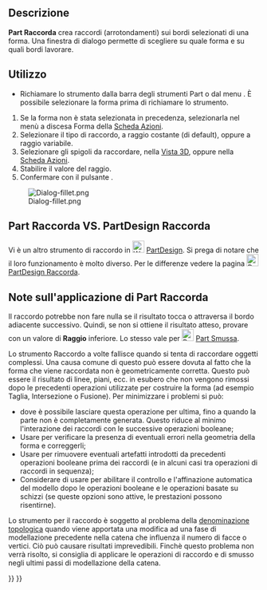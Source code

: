<languages/>

{{Docnav/it
|[[Part_Scale/it|Scala]]
|[[Part_Chamfer/it|Smussa]]
|[[Part_Workbench/it|Part]]
|IconL=Part_Scale.svg
|IconR=Part_Chamfer.svg
|IconC=Workbench_Part.svg
}}

{{GuiCommand/it
|Name=Part_Fillet
|Name/it=Part Raccorda
|MenuLocation=Parte → Raccorda...
|Workbenches=[[Part_Workbench/it|Part]]
|SeeAlso=[[Part Chamfer/it|Part Smussa]]
}}

<span id="Description"></span>
== Descrizione ==

'''Part Raccorda''' crea raccordi (arrotondamenti) sui bordi selezionati di una forma. Una finestra di dialogo permette di scegliere su quale forma e su quali bordi lavorare.

<span id="Usage"></span>
==Utilizzo==

* Richiamare lo strumento dalla barra degli strumenti Part o dal menu {{MenuCommand|Parte → Raccorda...}}. È possibile selezionare la forma prima di richiamare lo strumento.
# Se la forma non è stata selezionata in precedenza, selezionarla nel menù a discesa Forma della [[Task_panel/it|Scheda Azioni]].
# Selezionare il tipo di raccordo, a raggio costante (di default), oppure a raggio variabile.
# Selezionare gli spigoli da raccordare, nella [[3D_view/it|Vista 3D]], oppure nella [[Task_panel/it|Scheda Azioni]].
# Stabilire il valore del raggio. 
# Confermare con il pulsante {{Button|OK}}.

[[Image:Dialog-fillet.png]]

<span id="Part_Fillet_VS._PartDesign_Fillet"></span>
== Part Raccorda VS. PartDesign Raccorda ==

Vi è un altro strumento di raccordo in [[Image:Workbench_PartDesign.svg|24px|link=PartDesign_Workbench]] [[PartDesign_Workbench/it|PartDesign]]. Si prega di notare che il loro funzionamento è molto diverso. Per le differenze vedere la pagina [[Image:PartDesign_Fillet.svg|24px|link=PartDesign_Fillet]] [[PartDesign_Fillet/it|PartDesign Raccorda]].

<span id="Notes_on_application_of_Part_Fillet"></span>
== Note sull'applicazione di Part Raccorda ==

Il raccordo potrebbe non fare nulla se il risultato tocca o attraversa il bordo adiacente successivo. Quindi, se non si ottiene il risultato atteso, provare con un valore di '''Raggio''' inferiore. Lo stesso vale per [[Image:Part_Chamfer.svg|24px]] [[Part_Chamfer/it|Part Smussa]].

Lo strumento Raccordo a volte fallisce quando si tenta di raccordare oggetti complessi. Una causa comune di questo può essere dovuta al fatto che la forma che viene raccordata non è geometricamente corretta. Questo può essere il risultato di linee, piani, ecc. in esubero che non vengono rimossi dopo le precedenti operazioni utilizzate per costruire la forma (ad esempio Taglia, Intersezione o Fusione). Per minimizzare i problemi si può:
* dove è possibile lasciare questa operazione per ultima, fino a quando la parte non è completamente generata. Questo riduce al minimo l'interazione dei raccordi con le successive operazioni booleane;
* Usare {{MenuCommand|Parte → Controlla la geometria}} per verificare la presenza di eventuali errori nella geometria della forma e correggerli;
* Usare {{MenuCommand|Parte → Crea una copia →  Affina forma}} per rimuovere eventuali artefatti introdotti da precedenti operazioni booleane prima dei raccordi (e in alcuni casi tra operazioni di raccordi in sequenza);
* Considerare di usare {{MenuCommand|Modifica → Preferenze → PartDesign}} per abilitare il controllo e l'affinazione automatica del modello dopo le operazioni booleane e le operazioni basate su schizzi (se queste opzioni sono attive, le prestazioni possono risentirne). 

Lo strumento per il raccordo è soggetto al problema della [[Topological_naming_problem/it|denominazione topologica]] quando viene apportata una modifica ad una fase di modellazione precedente nella catena che influenza il numero di facce o vertici. Ciò può causare risultati imprevedibili. Finchè questo problema non verrà risolto, si consiglia di applicare le operazioni di raccordo e di smusso negli ultimi passi di modellazione della catena.


{{Docnav/it
|[[Part_Scale/it|Scala]]
|[[Part_Chamfer/it|Smussa]]
|[[Part_Workbench/it|Part]]
|IconL=Part_Scale.svg
|IconR=Part_Chamfer.svg
|IconC=Workbench_Part.svg
}}

{{Part_Tools_navi{{#translation:}}}}
{{Userdocnavi{{#translation:}}}}